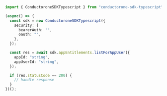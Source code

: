 ```typescript C1ApiAppV1AppEntitlementsListForAppUser.ts
import { ConductoroneSDKTypescript } from "conductorone-sdk-typescript";

(async() => {
  const sdk = new ConductoroneSDKTypescript({
    security: {
      bearerAuth: "",
      oauth: "",
    },
  });

  const res = await sdk.appEntitlements.listForAppUser({
    appId: "string",
    appUserId: "string",
  });

  if (res.statusCode == 200) {
    // handle response
  }
})();
```
